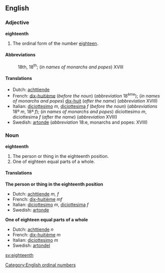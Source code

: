 ==English==
===Adjective===
'''eighteenth'''

# The ordinal form of the number [[eighteen]].

====Abbreviations====
:18th, 18<sup>th</sup>; (''in names of monarchs and popes'') XVIII

====Translations====
*Dutch: [[achttiende]]
*French: [[dix-huitième]] (''before the noun'') (''abbreviation'' 18<sup>ème</sup>); (''in names of monarchs and popes'') [[dix-huit]] (''after the name'') (''abbreviation'' XVIII)
*Italian: [[diciottesimo]] ''m'', [[diciottesima]] ''f'' (''before the noun'') (''abbreviations'' 18º ''m'', 18ª ''f''); (''in names of monarchs and popes'') diciottesimo ''m'', diciottesima ''f'' (''after the name'') (''abbreviation'' XVIII)
*Swedish: [[artonde]] (''abbreviation'' 18:e, monarchs and popes: XVIII)

===Noun===
'''eighteenth'''

#The person or thing in the eighteenth position.
#One of eighteen equal parts of a whole.

====Translations====
'''The person or thing in the eighteenth position'''
*Dutch: [[achttiende]] ''m, f''
*French: [[dix-huitième]] ''mf''
*Italian: [[diciottesimo]] ''m'', [[diciottesima]] ''f''
*Swedish: [[artonde]]

'''One of eighteen equal parts of a whole'''
*Dutch: [[achttiende]] ''n''
*French: [[dix-huitième]] ''m''
*Italian: [[diciottesimo]] ''m''
*Swedish: [[artondel]]

[[Category:English ordinal numbers]]

[[sv:eighteenth]]
